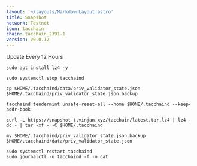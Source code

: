```yaml
---
layout: '~/layouts/MarkdownLayout.astro'
title: Snapshot
network: Testnet
icon: tacchain
chain: tacchain_2391-1
version: v0.0.12
---
```

Update Every 12 Hours

```
sudo apt install lz4 -y
```
```
sudo systemctl stop tacchaind
```
```
cp $HOME/.tacchaind/data/priv_validator_state.json $HOME/.tacchaind/priv_validator_state.json.backup
```
```
tacchaind tendermint unsafe-reset-all --home $HOME/.tacchaind --keep-addr-book
```
```
curl -L https://snapshot-t.vinjan.xyz/tacchain/latest.tar.lz4 | lz4 -dc - | tar -xf - -C $HOME/.tacchaind
```
```
mv $HOME/.tacchaind/priv_validator_state.json.backup $HOME/.tacchaind/data/priv_validator_state.json
```
```
sudo systemctl restart tacchaind
sudo journalctl -u tacchaind -f -o cat
```
